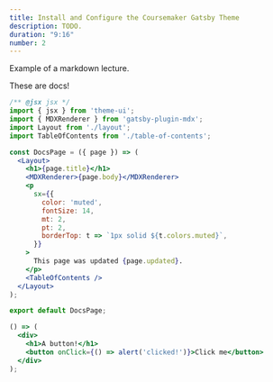 ```yaml
---
title: Install and Configure the Coursemaker Gatsby Theme
description: TODO.
duration: "9:16"
number: 2
---
```


Example of a markdown lecture.

These are docs!

```jsx
/** @jsx jsx */
import { jsx } from 'theme-ui';
import { MDXRenderer } from 'gatsby-plugin-mdx';
import Layout from './layout';
import TableOfContents from './table-of-contents';

const DocsPage = ({ page }) => (
  <Layout>
    <h1>{page.title}</h1>
    <MDXRenderer>{page.body}</MDXRenderer>
    <p
      sx={{
        color: 'muted',
        fontSize: 14,
        mt: 2,
        pt: 2,
        borderTop: t => `1px solid ${t.colors.muted}`,
      }}
    >
      This page was updated {page.updated}.
    </p>
    <TableOfContents />
  </Layout>
);

export default DocsPage;
```

```jsx react-live
() => (
  <div>
    <h1>A button!</h1>
    <button onClick={() => alert('clicked!')}>Click me</button>
  </div>
);
```

